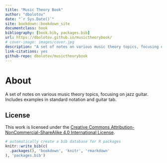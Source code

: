 ```yaml
--- 
title: "Music Theory Book"
author: "dbolotov"
date: "`r Sys.Date()`"
site: bookdown::bookdown_site
documentclass: book
bibliography: [book.bib, packages.bib]
url: https://dbolotov.github.io/musictheorybook/
# cover-image: images/cover.jpg
description: "A set of notes on various music theory topics, focusing on jazz guitar. Includes examples in standard notation and guitar tab."
link-citations: yes
github-repo: dbolotov/musictheorybook
---
```


# About {-}

A set of notes on various music theory topics, focusing on jazz guitar. Includes examples in standard notation and guitar tab.

## License {-}

This work is licensed under the [Creative Commons Attribution-NonCommercial-ShareAlike 4.0 International License](http://creativecommons.org/licenses/by-nc-sa/4.0/).

```r
# automatically create a bib database for R packages
knitr::write_bib(c(
  .packages(), 'bookdown', 'knitr', 'rmarkdown'
), 'packages.bib')
```
